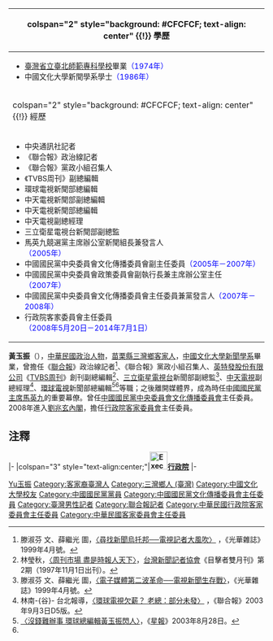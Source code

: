 <math></math>{{Infobox Officeholder
|name              = 黃玉振
|image             = <!-- 照片 -->
|imagesize         = <!-- 照片大小 -->
|order             = {{ROC}}[[中華民國客家委員會|客家委員會]]<br>第1任主任委員
|term_start        = 2012年1月1日
|term_end          = 2014年7月1日
|predecessor       = （無）
|successor         = [[劉慶中|劉慶中]]
|order2            = {{ROC}}[[行政院客家委員會|行政院客家委員會]]<br>第5任主任委員
|term_start2       = 2008年5月20日
|term_end2         = 2011年12月31日
|predecessor2      = [[李永得|李永得]]
|successor2        = 行政院客家委員會改制為[[中華民國客家委員會|客家委員會]]
|性別     = 男
|出生日期 = {{Birth date and age|year=1952|month=9|day=16}}
|出生地點 = {{TWN}}[[苗栗縣|苗栗縣]][[三灣鄉_(台灣)|三灣鄉]]
|逝世日期 = 
|逝世地點 = 
|居處     = 
|安葬地點 = 
|政黨     = {{KMT}}
|職業     = 
|專業     = 
|父母     = 
|配偶     = 
|伴侶     = 
|子女     = 
|親屬     = 
|國籍     = {{ROC}}
|信仰     = 
|學歷     = {{Flagicon|ROC}}[[中國文化大學新聞學系|中國文化大學新聞學系]]學士
}}
{| class="infobox bordered" style="width: 21em; font-size: 90%; text-align: left; float:right;" cellpadding="3"
|-
! colspan="2" style="background: #CFCFCF; text-align: center" {{!}} 學歷
|- 
| colspan="2" style="font-size: 90%" |<div style="text-align: left">
*[[臺灣省立臺北師範專科學校|臺灣省立臺北師範專科學校]]畢業<span style="color: blue;">（1974年）</span>
*中國文化大學新聞學系學士<span style="color: blue;">（1986年）</span>
</div>
|-
! colspan="2" style="background: #CFCFCF; text-align: center" {{!}} 經歷
|- 
| colspan="2" style="font-size: 90%" |<div style="text-align: left">
*中央通訊社記者
*《聯合報》政治線記者
*《聯合報》黨政小組召集人
*《TVBS周刊》副總編輯
*環球電視新聞部總編輯
*中天電視新聞部副總編輯
*中天電視新聞部總編輯
*中天電視副總經理
*三立衛星電視台新聞部副總監
*馬英九競選黨主席辦公室新聞組長兼發言人<br><span style="color: blue;">（2005年）</span>
*中國國民黨中央委員會文化傳播委員會副主任委員<span style="color: blue;">（2005年－2007年）</span>
*中國國民黨中央委員會政策委員會副執行長兼主席辦公室主任<span style="color: blue;">（2007年）</span>
*中國國民黨中央委員會文化傳播委員會主任委員兼黨發言人<span style="color: blue;">（2007年－2008年）</span>
*行政院客家委員會主任委員<br><span style="color: blue;">（2008年5月20日－2014年7月1日）</span>
</div>
|}

'''黃玉振'''（{{bd|1952年|9月16日|||catIdx=Huang黃玉振}}），[[中華民國|中華民國]][[政治人物|政治人物]]，[[苗栗縣|苗栗縣]][[三灣鄉_(台灣)|三灣鄉]][[客家人|客家人]]，[[中國文化大學新聞學系|中國文化大學新聞學系]]畢業，曾擔任《[[聯合報|聯合報]]》政治線記者<ref>滕淑芬 文、薛繼光 圖，[http://www.taiwan-panorama.com/show_issue.php?id=199948804088C.TXT 〈尋找新聞烏托邦──電視記者大風吹〉] {{Wayback|url=http://www.taiwan-panorama.com/show_issue.php?id=199948804088C.TXT |date=20160304114042 }}，《光華雜誌》1999年4月號。</ref>、《聯合報》黨政小組召集人、[[英特發股份有限公司|英特發股份有限公司]]《[[TVBS周刊|TVBS周刊]]》創刊副總編輯<ref>林瑩秋，[http://atj.yam.org.tw/mw0239.htm 〈周刊市場 盡是時報人天下〉]，[[台灣新聞記者協會|台灣新聞記者協會]]《目擊者雙月刊》第2期（1997年11月1日出刊）。</ref>、[[三立衛星電視台|三立衛星電視台]]新聞部副總監<ref>滕淑芬 文、薛繼光 圖，[http://www.taiwan-panorama.com/show_issue.php?id=199948804078C.TXT&cur_page=7 〈電子媒體第二波革命──電視新聞生存戰〉]，《光華雜誌》1999年4月號。</ref>、[[中天電視|中天電視]]副總經理<ref name="環球電視欠薪？ 老總：部分未發">林南-{谷}- 台北報導，[http://creazywang.bookse.net/TRUE-End.htm 〈環球電視欠薪？ 老總：部分未發〉] {{webarchive|url=https://web.archive.org/web/20111225171907/http://creazywang.bookse.net/TRUE-End.htm |date=2011-12-25 }}，《聯合報》2003年9月3日D5版。</ref>、[[環球電視_(台灣)|環球電視]]新聞部總編輯<ref>[http://enews.url.com.tw/enews/21646 〈沒錢難辦事 環球總編輯黃玉振閃人〉]，《[[星報_(台灣)|星報]]》2003年8月28日。</ref><ref name="環球電視欠薪？ 老總：部分未發" />等職；之後離開媒體界，成為時任[[中國國民黨主席|中國國民黨主席]][[馬英九|馬英九]]的重要幕僚。曾任[[中國國民黨中央委員會文化傳播委員會|中國國民黨中央委員會文化傳播委員會]]主任委員。2008年進入[[劉兆玄內閣|劉兆玄內閣]]，擔任[[行政院客家委員會|行政院客家委員會]]主任委員。

==注釋==
{{Reflist}}

{{start box}}
{{s-off}}
|-
|colspan="3" style="text-align:center;"|'''[[File:Executive_Yuan,ROC_LOGO.svg|35px]][[行政院|行政院]]'''
|-
{{s-before|[[李永得|李永得]]}}
{{s-title|[[中華民國客家委員會|客家委員會]]主任委員<br /><small>第五任<br />2008年5月20日－2014年7月7日</small>}}
{{s-after|[[劉慶中|劉慶中]]}}
{{end box}}

{{劉兆玄內閣}}
{{吳敦義內閣}}
{{陳冲內閣}}
{{江宜樺內閣}}

{{DEFAULTSORT:Huang黃玉振}}
[[Category:黄姓|Yu玉振]]
[[Category:客家裔臺灣人|Category:客家裔臺灣人]]
[[Category:三灣鄉人_(臺灣)|Category:三灣鄉人 (臺灣)]]
[[Category:中國文化大學校友|Category:中國文化大學校友]]
[[Category:中國國民黨黨員|Category:中國國民黨黨員]]
[[Category:中國國民黨文化傳播委員會主任委員|Category:中國國民黨文化傳播委員會主任委員]]
[[Category:臺灣男性記者|Category:臺灣男性記者]]
[[Category:聯合報記者|Category:聯合報記者]]
[[Category:中華民國行政院客家委員會主任委員|Category:中華民國行政院客家委員會主任委員]]
[[Category:中華民國客家委員會主任委員|Category:中華民國客家委員會主任委員]]